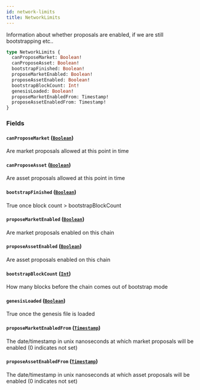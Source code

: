 ```yaml
---
id: network-limits
title: NetworkLimits
---
```



Information about whether proposals are enabled, if we are still bootstrapping etc..

```graphql
type NetworkLimits {
  canProposeMarket: Boolean!
  canProposeAsset: Boolean!
  bootstrapFinished: Boolean!
  proposeMarketEnabled: Boolean!
  proposeAssetEnabled: Boolean!
  bootstrapBlockCount: Int!
  genesisLoaded: Boolean!
  proposeMarketEnabledFrom: Timestamp!
  proposeAssetEnabledFrom: Timestamp!
}
```


### Fields

#### `canProposeMarket` ([`Boolean`](/docs/graphql/scalars/boolean))

Are market proposals allowed at this point in time


#### `canProposeAsset` ([`Boolean`](/docs/graphql/scalars/boolean))

Are asset proposals allowed at this point in time


#### `bootstrapFinished` ([`Boolean`](/docs/graphql/scalars/boolean))

True once block count &#x003E; bootstrapBlockCount


#### `proposeMarketEnabled` ([`Boolean`](/docs/graphql/scalars/boolean))

Are market proposals enabled on this chain


#### `proposeAssetEnabled` ([`Boolean`](/docs/graphql/scalars/boolean))

Are asset proposals enabled on this chain


#### `bootstrapBlockCount` ([`Int`](/docs/graphql/scalars/int))

How many blocks before the chain comes out of bootstrap mode


#### `genesisLoaded` ([`Boolean`](/docs/graphql/scalars/boolean))

True once the genesis file is loaded


#### `proposeMarketEnabledFrom` ([`Timestamp`](/docs/graphql/scalars/timestamp))

The date/timestamp in unix nanoseconds at which market proposals will be enabled (0 indicates not set)


#### `proposeAssetEnabledFrom` ([`Timestamp`](/docs/graphql/scalars/timestamp))

The date/timestamp in unix nanoseconds at which asset proposals will be enabled (0 indicates not set)




